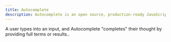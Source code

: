 ```yaml
---
title: Autocomplete
description: Autocomplete is an open source, production-ready JavaScript library for building search and discovery experiences.
---
```


A user types into an input, and Autocomplete "completes" their thought by providing full terms or results..